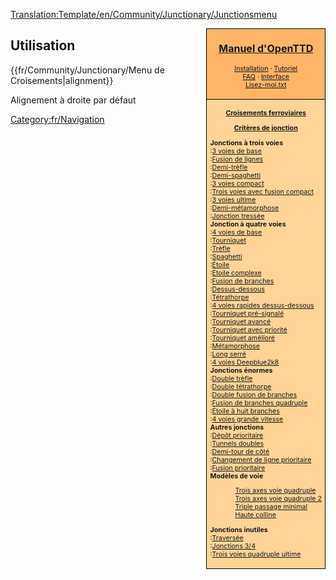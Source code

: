 <noinclude>[[Translation:Template/en/Community/Junctionary/Junctionsmenu]]</noinclude>
<div style="float:right; padding-left:12px; background:#ffffff;">
<div style="border:1px solid #000000; background:#ffb466; padding:5px; -moz-border-radius-topleft:5px; -moz-border-radius-topright:5px; font-size: 12pt;">
<center><strong><font size="3">[[fr/Manual/Main Page|Manuel d'OpenTTD]]</font></strong></center>
<div style="font-size: 8pt; text-align: center;">
[[fr/Manual/Installation|Installation]] &middot; 
[[fr/Manual/Tutorial/Tutoriel|Tutoriel]]<br />
[[fr/Archive/Community/FAQ|FAQ]] &middot; 
[[fr/Manual/Interface|Interface]]<br />
[[fr/Lisez-moi.txt|Lisez-moi.txt]]
</div>
</div>
<div style="border:1px solid black; border-top-width: 0px; background:#ffd496; padding:5px; -moz-border-radius-bottomleft:5px; -moz-border-radius-bottomright:8px; font-size: 8pt;">

<center>'''[[fr/Community/Junctionary/Main Page|Croisements ferroviaires]]'''</center>
<center>'''[[fr/Community/Junctionary/Critères de jonction|Critères de jonction]]'''</center>

'''Jonctions à trois voies'''<br>
:[[fr/Community/Junctionary/Trois voies de base|3 voies de base]]<br>
:[[fr/Community/Junctionary/Fusion de lignes|Fusion de lignes]]<br>
:[[fr/Community/Junctionary/Demi trèfle|Demi-trèfle]]<br>
:[[fr/Community/Junctionary/Demi Spaghetti|Demi-spaghetti]]<br>
:[[fr/Community/Junctionary/Trois voies compact|3 voies  compact]]<br>
:[[fr/Community/Junctionary/Jonction trois voies avec fusion de branches compact|Trois voies avec fusion compact]]<br>
:[[fr/Community/Junctionary/Trois voies ultime|3 voies ultime]]<br>
:[[fr/Community/Junctionary/Demi Métamorphose|Demi-métamorphose]]<br>
:[[fr/Community/Junctionary/Jonction tressée|Jonction tressée]]<br>

'''Jonction à quatre voies'''<br>
:[[fr/Community/Junctionary/Quatre voies de base|4 voies de base]]<br>
:[[fr/Community/Junctionary/Tourniquet|Tourniquet]]<br>
:[[fr/Archive/Unmapped/Trèfle|Trèfle]]<br>
:[[fr/Community/Junctionary/Spaghetti|Spaghetti]]<br>
:[[fr/Community/Junctionary/Jonction en étoile|Étoile]]<br>
:[[fr/Community/Junctionary/Jonction en étoile complexe|Étoile complexe]]<br>
:[[fr/Community/Junctionary/Fusion de branches|Fusion de branches]]<br>
:[[fr/Community/Junctionary/Jonction dessus-dessous|Dessus-dessous]]<br>
:[[fr/Community/Junctionary/Jonction tétrathorpe|Tétrathorpe]]<br>
:[[fr/Community/Junctionary/Quatre voies à grande vitesse par survol dessus-dessous|4 voies rapides dessus-dessous]]<br>
:[[fr/Community/Junctionary/Tourniquet pré-signalé|Tourniquet pré-signalé]]<br>
:[[fr/Community/Junctionary/Tourniquet avancé|Tourniquet avancé]]<br>
:[[fr/Community/Junctionary/Tourniquet avec priorité|Tourniquet avec priorité]]<br>
:[[fr/Community/Junctionary/Tourniquet amélioré|Tourniquet amélioré]]<br>
:[[fr/Community/Junctionary/Métamorphose|Métamorphose]]<br>
:[[fr/Community/Junctionary/Long serré|Long serré]]<br>
:[[fr/Community/Junctionary/Quatre voies Deepblue2k8|4 voies Deepblue2k8]]<br>

'''Jonctions énormes'''<br>
:[[fr/Community/Junctionary/Double trèfle|Double trèfle]]<br>
:[[fr/Community/Junctionary/Jonction double tétrathorpe|Double tétrathorpe]]<br>
:[[fr/Community/Junctionary/Double fusion de branches|Double fusion de branches]]<br>
:[[fr/Community/Junctionary/Fusion de branches quadruple|Fusion de branches quadruple]]<br>
:[[fr/Community/Junctionary/Jonction en étoile à huit branches|Étoile à huit branches]]<br>
:[[fr/Community/Junctionary/Quatre voies grande vitesse|4 voies grande vitesse]]<br>

'''Autres jonctions'''<br>
:[[fr/Manual/Construction de dépôts#configurations-avancees-de-depot|Dépôt prioritaire]]<br>
:[[fr/Community/Junctionary/Tunnels doubles|Tunnels doubles]]<br>
:[[fr/Community/Junctionary/Demi-tour à côté|Demi-tour de côté]]<br>
:[[fr/Community/Junctionary/Changement de ligne prioritaire|Changement de ligne prioritaire]]<br>
:[[fr/Community/Junctionary/Fusion prioritaire|Fusion prioritaire]]<br>

'''Modèles de voie'''
:[[fr/Community/Junctionary/Trois axes voies quadruple|Trois axes voie quadruple]]<br>
:[[fr/Community/Junctionary/Trois axes voies quadruple 2|Trois axes voie quadruple 2]]<br>
:[[fr/Community/Junctionary/Triple passage minimal|Triple passage minimal]]<br>
:[[fr/Community/Junctionary/Haute colline|Haute colline]]<br>

'''Jonctions inutiles'''<br>
:[[fr/Community/Junctionary/Jonction de traversée|Traversée]]<br>
:[[fr/Community/Junctionary/Jonctions trois quarts|Jonctions 3/4]]<br>
:[[fr/Community/Junctionary/Jonction trois voies quadruple ultime|Trois voies quadruple ultime]]<br>

</div>
</div>
<noinclude>


==Utilisation==
<nowiki>{{fr/Community/Junctionary/Menu de Croisements|alignment}}</nowiki>

Alignement à droite par défaut
[[Category:fr/Navigation]]
</noinclude>